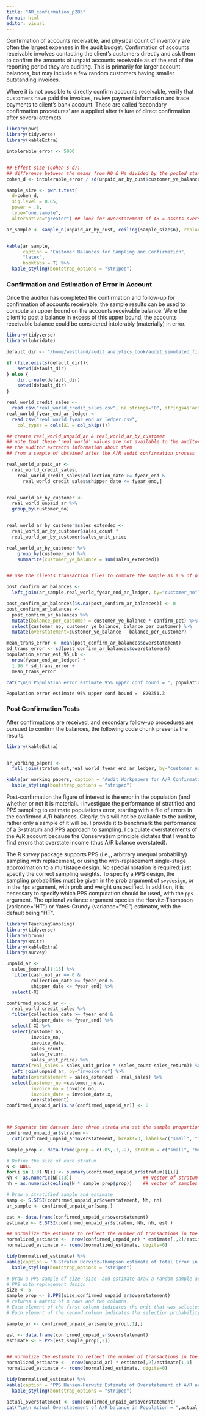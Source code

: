 ---
title: "AR_confirmation_p285"
format: html
editor: visual
---

Confirmation of accounts receivable, and physical count of inventory are often the largest expenses in the audit budget.  Confirmation of accounts receivable involves contacting the client's customers directly and ask them to confirm the amounts of unpaid accounts receivable as of the end of the reporting period they are auditing. This is primarily for larger account balances, but may include a few random customers having smaller outstanding invoices.

Where it is not possible to directly confirm accounts receivable, verify that customers have paid the invoices, review payment information and trace payments to client's bank account.  These are called 'secondary confirmation procedures' are a applied after failure of direct confirmation after several attempts.  



```{r eval=T, error=F, message=F, warning=F, fig.cap="Customer Balances for Sampling and Confirmation"}

library(pwr)
library(tidyverse)
library(kableExtra)

intolerable_error <- 5000  


## Effect size (Cohen's d):
## difference between the means from H0 & Ha divided by the pooled standard deviation 
cohen_d <- intolerable_error / sd(unpaid_ar_by_cust$customer_ye_balance)   

sample_size <- pwr.t.test(
  d=cohen_d, 
  sig.level = 0.05, 
  power = .8,
  type="one.sample", 
  alternative="greater") ## look for overstatement of AR = assets overstated

ar_sample <- sample_n(unpaid_ar_by_cust, ceiling(sample_size$n), replace=T)


kable(ar_sample, 
      caption = "Customer Balances for Sampling and Confirmation",
      "latex",
      booktabs = T) %>% 
  kable_styling(bootstrap_options = "striped")

```


### Confirmation and Estimation of Error in Account

Once the auditor has completed the confirmation and follow-up for confirmation of accounts receivable, the sample results can be used to compute an upper bound on the accounts receivable balance.  Were the client to post a balance in excess of this upper bound, the accounts receivable balance could be considered intolerably (materially) in error.  


```{r  error=F, warning=F, message=F, eval=F}

library(tidyverse)
library(lubridate)

default_dir <- "/home/westland/audit_analytics_book/audit_simulated_files/"

if (file.exists(default_dir)){
    setwd(default_dir)
} else {
    dir.create(default_dir)
    setwd(default_dir)
}

real_world_credit_sales <- 
  read.csv("real_world_credit_sales.csv", na.strings="0", stringsAsFactors=FALSE)
real_world_fyear_end_ar_ledger <- 
  read_csv("real_world_fyear_end_ar_ledger.csv", 
    col_types = cols(X1 = col_skip()))

## create real_world_unpaid_ar & real_world_ar_by_customer 
## note that these 'real_world' values are not available to the auditor
## the auditor extracts information about them 
## from a sample of obtained after the A/R audit confirmation process

real_world_unpaid_ar <- 
  real_world_credit_sales[
    real_world_credit_sales$collection_date >= fyear_end & 
      real_world_credit_sales$shipper_date <= fyear_end,]


real_world_ar_by_customer <- 
  real_world_unpaid_ar %>% 
  group_by(customer_no) 


real_world_ar_by_customer$sales_extended <-
  real_world_ar_by_customer$sales_count *
  real_world_ar_by_customer$sales_unit_price

real_world_ar_by_customer %>% 
    group_by(customer_no) %>% 
    summarize(customer_ye_balance = sum(sales_extended))


## use the clients transaction files to compute the sample as a % of population

post_confirm_ar_balances <- 
  left_join(ar_sample,real_world_fyear_end_ar_ledger, by="customer_no") 

post_confirm_ar_balances[is.na(post_confirm_ar_balances)] <- 0
post_confirm_ar_balances <- 
  post_confirm_ar_balances %>% 
  mutate(balance_per_customer = customer_ye_balance * confirm_pct) %>% 
  select(customer_no, customer_ye_balance, balance_per_customer) %>% 
  mutate(overstatement=customer_ye_balance - balance_per_customer)

mean_trans_error <- mean(post_confirm_ar_balances$overstatement)
sd_trans_error <- sd(post_confirm_ar_balances$overstatement)
population_error_est_95_ub <- 
  nrow(fyear_end_ar_ledger) *
  1.96 * sd_trans_error +
  mean_trans_error

cat("\n\n Population error estimate 95% upper conf bound = ", population_error_est_95_ub)

```
```
Population error estimate 95% upper conf bound =  820351.3

```

### Post Confirmation Tests

After confirmations are received, and secondary follow-up procedures are pursued to confirm the balances, the following code chunk presents the results.

```{r  error=F, warning=F, message=F, eval=F}

library(kableExtra)


ar_working_papers <- 
  full_join(stratum_est,real_world_fyear_end_ar_ledger, by="customer_no")

kable(ar_working_papers, caption = "Audit Workpapers for A/R Confirmation","latex", booktabs = T) %>% 
  kable_styling(bootstrap_options = "striped")

```

Post-confirmation the figure of interest is the error in the population (and whether or not it is material).  I investigate the performance of stratified and PPS sampling to estimate populations error, starting with a file of errors in the confirmed A/R balances.  Clearly, this will not be available to the auditor, rather only a sample of it will be.  I provide it to benchmark the performance of a 3-stratum and PPS approach to sampling.  I calculate overstatements of the A/R account because the Conservatism principle dictates that I want to find errors that overstate income (thus A/R balance overstated).

The R *survey* package supports PPS (i.e.,, arbitrary unequal probability) sampling with replacement, or using the with-replacement single-stage approximation to a multistage
design. No special notation is required: just specify the correct sampling weights.  To specify a PPS design, the sampling probabilities must be given in the prob argument of `svydesign`, or in the `fpc` argument, with prob and weight unspecified. In addition, it is necessary to specify which PPS computation should be used, with the `pps` argument. The optional variance argument species the Horvitz-Thompson (variance="HT") or Yates-Grundy
(variance="YG") estimator, with the default being "HT".

```{r eval=F, error=F, warning=F, message=F }

library(TeachingSampling)
library(tidyverse)
library(broom)
library(knitr)
library(kableExtra)
library(survey)

unpaid_ar <- 
  sales_journal[1:15] %>% 
  filter(cash_not_ar == 0 & 
         collection_date >= fyear_end &
         shipper_date <= fyear_end) %>% 
  select(-X)

confirmed_unpaid_ar <- 
  real_world_credit_sales %>% 
  filter(collection_date >= fyear_end &
         shipper_date <= fyear_end) %>% 
  select(-X) %>% 
  select(customer_no, 
         invoice_no, 
         invoice_date, 
         sales_count, 
         sales_return, 
         sales_unit_price) %>% 
  mutate(real_sales = sales_unit_price * (sales_count-sales_return)) %>% 
  left_join(unpaid_ar, by="invoice_no") %>% 
  mutate(overstatement = sales_extended - real_sales) %>% 
  select(customer_no =customer_no.x,
         invoice_no = invoice_no,
         invoice_date = invoice_date.x, 
         overstatement)
confirmed_unpaid_ar[is.na(confirmed_unpaid_ar)] <- 0



## Separate the dataset into three strata and set the sample proportions
confirmed_unpaid_ar$stratum <- 
  cut(confirmed_unpaid_ar$overstatement, breaks=3, labels=c("small", "medium", "large")) 

sample_prop <- data.frame(prop = c(.05,.1,.2), stratum = c("small", "medium", "large"))

# Define the size of each stratum
N <- NULL
for(i in 1:3) N[i] <- summary(confirmed_unpaid_ar$stratum)[[i]]
Nh <- as.numeric(N[1:3])                          ## vector of stratum sizes
nh = as.numeric(ceiling(N * sample_prop$prop))    ## vector of samples size by stratum

# Draw a stratified sample and estimate
samp <- S.STSI(confirmed_unpaid_ar$overstatement, Nh, nh)
ar_sample <- confirmed_unpaid_ar[samp,]

est <- data.frame(confirmed_unpaid_ar$overstatement)
estimate <- E.STSI(confirmed_unpaid_ar$stratum, Nh, nh, est )

## normalize the estimate to reflect the number of transactions in the client's file
normalized_estimate <-  nrow(confirmed_unpaid_ar) * estimate[,,2]/estimate[1,,1]
normalized_estimate <- round(normalized_estimate, digits=0)

tidy(normalized_estimate) %>%
kable(caption = "3-Stratum Horvitz–Thompson estimate of Total Error in A/R Balance") %>% 
  kable_styling(bootstrap_options = "striped")

```

```{r}


# Draw a PPS sample of size 'size' and estimate draw a random sample according to a
# PPS with replacement design
size <- 5
sample_prop <- S.PPS(size,confirmed_unpaid_ar$overstatement)   
# returns a matrix of m rows and two columns. 
# Each element of the first column indicates the unit that was selected. 
# Each element of the second column indicates the selection probability of this unit

sample_ar <- confirmed_unpaid_ar[sample_prop[,1],]

est <- data.frame(confirmed_unpaid_ar$overstatement)
estimate <- E.PPS(est,sample_prop[,2])


## normalize the estimate to reflect the number of transactions in the client's file
normalized_estimate <-  nrow(unpaid_ar) * estimate[,2]/estimate[1,1]
normalized_estimate <- round(normalized_estimate, digits=0)

tidy(normalized_estimate) %>%
kable(caption = "PPS Hansen-Hurwitz Estimate of Overstatement of A/R account balance","latex", booktabs = T) %>% 
  kable_styling(bootstrap_options = "striped")

actual_overstatement <- sum(confirmed_unpaid_ar$overstatement)
cat("\n\n Actual Overstatement of A/R balance in Population = ",actual_overstatement)
```

